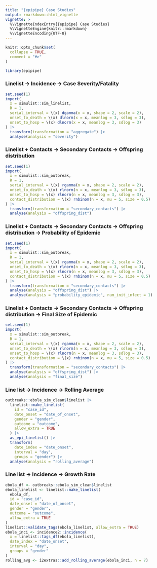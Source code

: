 ```yaml
---
title: "{epipipe} Case Studies"
output: rmarkdown::html_vignette
vignette: >
  %\VignetteIndexEntry{{epipipe} Case Studies}
  %\VignetteEngine{knitr::rmarkdown}
  %\VignetteEncoding{UTF-8}
---
```


```r
knitr::opts_chunk$set(
  collapse = TRUE,
  comment = "#>"
)
```

```r
library(epipipe)
```

### Linelist -> Incidence -> Case Severity/Fatality

```r
set.seed(1)
import(
  x = simulist::sim_linelist, 
  R = 1, 
  serial_interval = \(x) dgamma(x = x, shape = 2, scale = 2), 
  onset_to_death = \(x) dlnorm(x = x, meanlog = 3, sdlog = 3), 
  onset_to_hosp = \(x) dlnorm(x = x, meanlog = 3, sdlog = 3)
) |>
  transform(transformation = "aggregate") |>
  analyse(analysis = "severity")
```

### Linelist + Contacts -> Secondary Contacts -> Offspring distribution

```r
set.seed(1)
import(
  x = simulist::sim_outbreak, 
  R = 1, 
  serial_interval = \(x) rgamma(n = x, shape = 2, scale = 2), 
  onset_to_death = \(x) rlnorm(n = x, meanlog = 3, sdlog = 3), 
  onset_to_hosp = \(x) rlnorm(n = x, meanlog = 3, sdlog = 3),
  contact_distribution = \(x) rnbinom(n = x, mu = 5, size = 0.5)
) |>
  transform(transformation = "secondary_contacts") |>
  analyse(analysis = "offspring_dist")
```

### Linelist + Contacts -> Secondary Contacts -> Offspring distribution -> Probability of Epidemic

```r
set.seed(1)
import(
  x = simulist::sim_outbreak, 
  R = 1, 
  serial_interval = \(x) rgamma(n = x, shape = 2, scale = 2), 
  onset_to_death = \(x) rlnorm(n = x, meanlog = 3, sdlog = 3), 
  onset_to_hosp = \(x) rlnorm(n = x, meanlog = 3, sdlog = 3),
  contact_distribution = \(x) rnbinom(n = x, mu = 5, size = 0.5)
) |>
  transform(transformation = "secondary_contacts") |>
  analyse(analysis = "offspring_dist") |>
  analyse(analysis = "probability_epidemic", num_init_infect = 1)
```

### Linelist + Contacts -> Secondary Contacts -> Offspring distribution -> Final Size of Epidemic

```r
set.seed(1)
import(
  x = simulist::sim_outbreak, 
  R = 1, 
  serial_interval = \(x) rgamma(n = x, shape = 2, scale = 2), 
  onset_to_death = \(x) rlnorm(n = x, meanlog = 3, sdlog = 3), 
  onset_to_hosp = \(x) rlnorm(n = x, meanlog = 3, sdlog = 3),
  contact_distribution = \(x) rnbinom(n = x, mu = 5, size = 0.5)
) |>
  transform(transformation = "secondary_contacts") |>
  analyse(analysis = "offspring_dist") |>
  analyse(analysis = "final_size")
```

### Line list -> Incidence -> Rolling Average

```r
outbreaks::ebola_sim_clean$linelist |>
  linelist::make_linelist(
    id = "case_id", 
    date_onset = "date_of_onset", 
    gender = "gender",
    outcome = "outcome",
    allow_extra = TRUE
  ) |> 
  as_epi_linelist() |>
  transform(
    date_index = "date_onset",
    interval = "day",
    groups = "gender") |>
  analyse(analysis = "rolling_average")
```

### Line list -> Incidence -> Growth Rate

```r
ebola_df <- outbreaks::ebola_sim_clean$linelist
ebola_linelist <- linelist::make_linelist(
  ebola_df, 
  id = "case_id", 
  date_onset = "date_of_onset", 
  gender = "gender",
  outcome = "outcome",
  allow_extra = TRUE
)
linelist::validate_tags(ebola_linelist, allow_extra = TRUE)
ebola_inci <- incidence2::incidence(
  x = linelist::tags_df(ebola_linelist), 
  date_index = "date_onset",
  interval = "day",
  groups = "gender"
)
rolling_avg <- i2extras::add_rolling_average(ebola_inci, n = 7)
```

